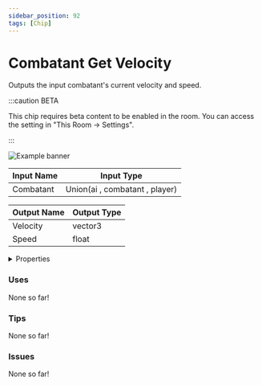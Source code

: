```yaml
---
sidebar_position: 92
tags: [Chip]
---
```


# Combatant Get Velocity

Outputs the input combatant's current velocity and speed.

:::caution BETA

This chip requires beta content to be enabled in the room. You can access the setting in "This Room -> Settings".

:::

![Example banner](./assets/b4eadbfa-cdbe-42e6-9481-5197de58e272.svg)

| Input Name | Input Type |
|-----------|-----------|
| Combatant | Union(ai , combatant , player) |

| Output Name | Output Type |
|-----------|-----------|
| Velocity | vector3 |
| Speed | float |


<details>
  <summary>Properties</summary>
  <div>
    <div>
    <table>
      <thead>
        <tr>
          <th>Is beta required?</th>
          <th>✅</th>
        </tr>
        <tr>
          <th>Is this chip a trolling risk?</th>
          <th>❌</th>
        </tr>
        <tr>
          <th>Chip UUPD</th>
          <th>._uuid</th>
        </tr>
      </thead>
    </table>
    </div>
  </div>
</details>

### Uses

None so far!

### Tips

None so far!

### Issues

None so far!